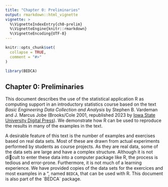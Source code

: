 ```yaml
---
title: "Chapter 0: Preliminaries"
output: rmarkdown::html_vignette
vignette: >
  %\VignetteIndexEntry{ch0-prelim}
  %\VignetteEngine{knitr::rmarkdown}
  %\VignetteEncoding{UTF-8}
---
```


```r
knitr::opts_chunk$set(
  collapse = TRUE,
  comment = "#>"
)
```

```r
library(BEDCA)
```

## Chapter 0: Preliminaries

This document describes the use of the statistical application R as computing support in an introductory statistics course based on the text *Basic Engineering Data Collection and Analysis* by Stephen B. Vardeman and J. Marcus Jobe (Brooks/Cole 2001, republished 2023 by [Iowa State University Digital Press](https://www.iastatedigitalpress.com/plugins/books/127/)). We demonstrate how R can be used to reproduce the results in many of the examples in the text.

A desirable feature of this text is the number of examples and exercises based on real data sets. Most of these are drawn from actual experiments performed by students as course projects. As they are real data, some of the data sets are large and have a complex structure. Although it is not dicult to enter these data into a computer package like R, the process is tedious and error-prone. Furthermore, it is not much of a learning experience. We have provided copies of the data sets for the exercices and most examples in a \package", named `BEDCA`, that can be used with R. This document is also part of the \`BEDCA\` package.
